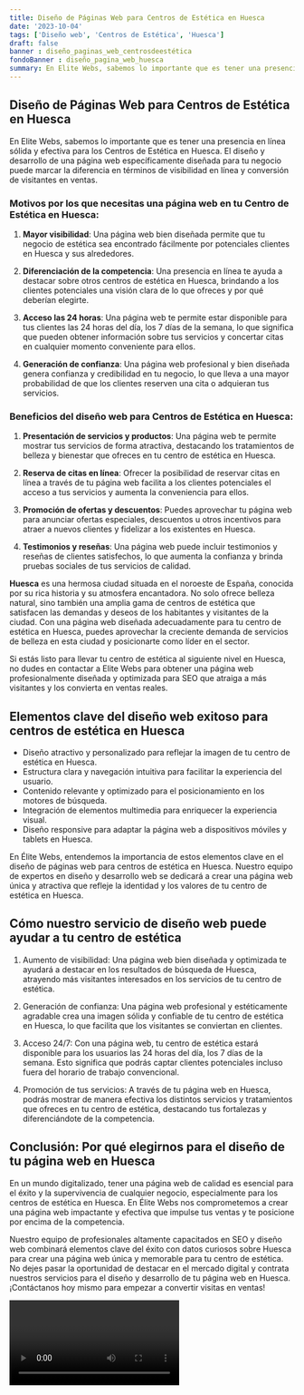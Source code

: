 ```yaml
---
title: Diseño de Páginas Web para Centros de Estética en Huesca
date: '2023-10-04'
tags: ['Diseño web', 'Centros de Estética', 'Huesca']
draft: false
banner : diseño_paginas_web_centrosdeestética
fondoBanner : diseño_pagina_web_huesca
summary: En Elite Webs, sabemos lo importante que es tener una presencia en línea sólida y efectiva para los Centros de Estética en Huesca. El diseño y desarrollo de una página web específicamente diseñada para tu negocio puede marcar la diferencia en términos de visibilidad en línea y conversión de visitantes en ventas. 
---
```


## **Diseño de Páginas Web para Centros de Estética en Huesca**

En Elite Webs, sabemos lo importante que es tener una presencia en línea sólida y efectiva para los Centros de Estética en Huesca. El diseño y desarrollo de una página web específicamente diseñada para tu negocio puede marcar la diferencia en términos de visibilidad en línea y conversión de visitantes en ventas. 

### **Motivos por los que necesitas una página web en tu Centro de Estética en Huesca:**

1. **Mayor visibilidad**: Una página web bien diseñada permite que tu negocio de estética sea encontrado fácilmente por potenciales clientes en Huesca y sus alrededores.

2. **Diferenciación de la competencia**: Una presencia en línea te ayuda a destacar sobre otros centros de estética en Huesca, brindando a los clientes potenciales una visión clara de lo que ofreces y por qué deberían elegirte.

3. **Acceso las 24 horas**: Una página web te permite estar disponible para tus clientes las 24 horas del día, los 7 días de la semana, lo que significa que pueden obtener información sobre tus servicios y concertar citas en cualquier momento conveniente para ellos.

4. **Generación de confianza**: Una página web profesional y bien diseñada genera confianza y credibilidad en tu negocio, lo que lleva a una mayor probabilidad de que los clientes reserven una cita o adquieran tus servicios.

### **Beneficios del diseño web para Centros de Estética en Huesca:**

1. **Presentación de servicios y productos**: Una página web te permite mostrar tus servicios de forma atractiva, destacando los tratamientos de belleza y bienestar que ofreces en tu centro de estética en Huesca.

2. **Reserva de citas en línea**: Ofrecer la posibilidad de reservar citas en línea a través de tu página web facilita a los clientes potenciales el acceso a tus servicios y aumenta la conveniencia para ellos.

3. **Promoción de ofertas y descuentos**: Puedes aprovechar tu página web para anunciar ofertas especiales, descuentos u otros incentivos para atraer a nuevos clientes y fidelizar a los existentes en Huesca.

4. **Testimonios y reseñas**: Una página web puede incluir testimonios y reseñas de clientes satisfechos, lo que aumenta la confianza y brinda pruebas sociales de tus servicios de calidad.

**Huesca** es una hermosa ciudad situada en el noroeste de España, conocida por su rica historia y su atmosfera encantadora. No solo ofrece belleza natural, sino también una amplia gama de centros de estética que satisfacen las demandas y deseos de los habitantes y visitantes de la ciudad. Con una página web diseñada adecuadamente para tu centro de estética en Huesca, puedes aprovechar la creciente demanda de servicios de belleza en esta ciudad y posicionarte como líder en el sector.

Si estás listo para llevar tu centro de estética al siguiente nivel en Huesca, no dudes en contactar a Elite Webs para obtener una página web profesionalmente diseñada y optimizada para SEO que atraiga a más visitantes y los convierta en ventas reales.

<GifSeo />

<Cta />

## Elementos clave del diseño web exitoso para centros de estética en Huesca

- Diseño atractivo y personalizado para reflejar la imagen de tu centro de estética en Huesca.
- Estructura clara y navegación intuitiva para facilitar la experiencia del usuario.
- Contenido relevante y optimizado para el posicionamiento en los motores de búsqueda.
- Integración de elementos multimedia para enriquecer la experiencia visual.
- Diseño responsive para adaptar la página web a dispositivos móviles y tablets en Huesca.

En Élite Webs, entendemos la importancia de estos elementos clave en el diseño de páginas web para centros de estética en Huesca. Nuestro equipo de expertos en diseño y desarrollo web se dedicará a crear una página web única y atractiva que refleje la identidad y los valores de tu centro de estética en Huesca.

## Cómo nuestro servicio de diseño web puede ayudar a tu centro de estética

1. Aumento de visibilidad: Una página web bien diseñada y optimizada te ayudará a destacar en los resultados de búsqueda de Huesca, atrayendo más visitantes interesados en los servicios de tu centro de estética.

2. Generación de confianza: Una página web profesional y estéticamente agradable crea una imagen sólida y confiable de tu centro de estética en Huesca, lo que facilita que los visitantes se conviertan en clientes.

3. Acceso 24/7: Con una página web, tu centro de estética estará disponible para los usuarios las 24 horas del día, los 7 días de la semana. Esto significa que podrás captar clientes potenciales incluso fuera del horario de trabajo convencional.

4. Promoción de tus servicios: A través de tu página web en Huesca, podrás mostrar de manera efectiva los distintos servicios y tratamientos que ofreces en tu centro de estética, destacando tus fortalezas y diferenciándote de la competencia.

## Conclusión: Por qué elegirnos para el diseño de tu página web en Huesca

En un mundo digitalizado, tener una página web de calidad es esencial para el éxito y la supervivencia de cualquier negocio, especialmente para los centros de estética en Huesca. En Élite Webs nos comprometemos a crear una página web impactante y efectiva que impulse tus ventas y te posicione por encima de la competencia.

Nuestro equipo de profesionales altamente capacitados en SEO y diseño web combinará elementos clave del éxito con datos curiosos sobre Huesca para crear una página web única y memorable para tu centro de estética. No dejes pasar la oportunidad de destacar en el mercado digital y contrata nuestros servicios para el diseño y desarrollo de tu página web en Huesca. ¡Contáctanos hoy mismo para empezar a convertir visitas en ventas!

<Video />

<CtaBot job='Centros de Estética' city='Huesca'/>

<Gmaps query='Huesca+españa+maps' />